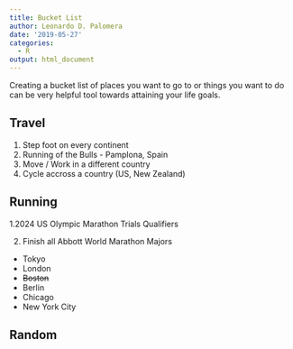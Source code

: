 ```yaml
---
title: Bucket List
author: Leonardo D. Palomera
date: '2019-05-27'
categories:
  - R
output: html_document
---
```


Creating a bucket list of places you want to go to or things you want to do can be very helpful tool towards attaining your life goals. 


## Travel 

1. Step foot on every continent
2. Running of the Bulls - Pamplona, Spain
3. Move / Work in a different country
4. Cycle accross a country (US, New Zealand)


## Running
1.2024 US Olympic Marathon Trials Qualifiers

2. Finish all Abbott World Marathon Majors
+ Tokyo
+ London
+ ~~Boston~~
+ Berlin
+ Chicago
+ New York City

## Random
